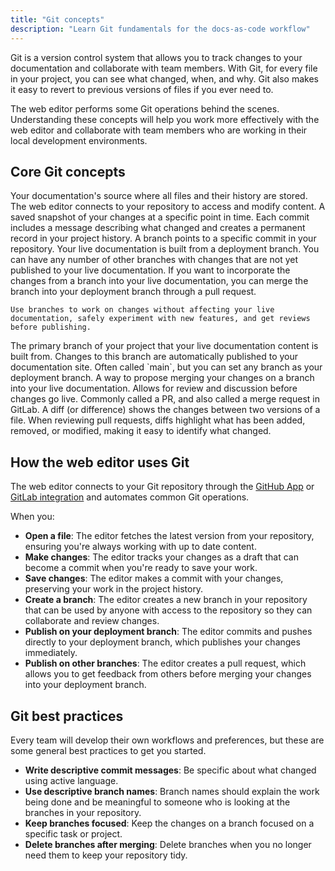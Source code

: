 ```yaml
---
title: "Git concepts"
description: "Learn Git fundamentals for the docs-as-code workflow"
---
```


Git is a version control system that allows you to track changes to your documentation and collaborate with team members. With Git, for every file in your project, you can see what changed, when, and why. Git also makes it easy to revert to previous versions of files if you ever need to.

The web editor performs some Git operations behind the scenes. Understanding these concepts will help you work more effectively with the web editor and collaborate with team members who are working in their local development environments.

## Core Git concepts

<AccordionGroup>
  <Accordion title="Repository">
    Your documentation's source where all files and their history are stored. The web editor connects to your repository to access and modify content.
  </Accordion>

  <Accordion title="Commit">
    A saved snapshot of your changes at a specific point in time. Each commit includes a message describing what changed and creates a permanent record in your project history.
  </Accordion>

  <Accordion title="Branch">
    A branch points to a specific commit in your repository. Your live documentation is built from a deployment branch. You can have any number of other branches with changes that are not yet published to your live documentation. If you want to incorporate the changes from a branch into your live documentation, you can merge the branch into your deployment branch through a pull request.
    
    Use branches to work on changes without affecting your live documentation, safely experiment with new features, and get reviews before publishing. 
  </Accordion>

  <Accordion title="Deployment branch">
    The primary branch of your project that your live documentation content is built from. Changes to this branch are automatically published to your documentation site. Often called `main`, but you can set any branch as your deployment branch.
  </Accordion>

  <Accordion title="Pull request">
    A way to propose merging your changes on a branch into your live documentation. Allows for review and discussion before changes go live. Commonly called a PR, and also called a merge request in GitLab.
  </Accordion>

  <Accordion title="Diff">
    A diff (or difference) shows the changes between two versions of a file. When reviewing pull requests, diffs highlight what has been added, removed, or modified, making it easy to identify what changed.
</Accordion>
</AccordionGroup>

## How the web editor uses Git

The web editor connects to your Git repository through the [GitHub App](/settings/github) or [GitLab integration](/settings/gitlab) and automates common Git operations.

When you:

- **Open a file**: The editor fetches the latest version from your repository, ensuring you're always working with up to date content.
- **Make changes**: The editor tracks your changes as a draft that can become a commit when you're ready to save your work.
- **Save changes**: The editor makes a commit with your changes, preserving your work in the project history.
- **Create a branch**: The editor creates a new branch in your repository that can be used by anyone with access to the repository so they can collaborate and review changes.
- **Publish on your deployment branch**: The editor commits and pushes directly to your deployment branch, which publishes your changes immediately.
- **Publish on other branches**: The editor creates a pull request, which allows you to get feedback from others before merging your changes into your deployment branch.

## Git best practices

Every team will develop their own workflows and preferences, but these are some general best practices to get you started.

- **Write descriptive commit messages**: Be specific about what changed using active language.
- **Use descriptive branch names**: Branch names should explain the work being done and be meaningful to someone who is looking at the branches in your repository.
- **Keep branches focused**: Keep the changes on a branch focused on a specific task or project.
- **Delete branches after merging**: Delete branches when you no longer need them to keep your repository tidy.

